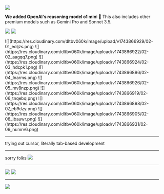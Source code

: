 
![](https://res.cloudinary.com/dltbv060k/image/upload/v1742050497/23-01_lrqvql.png)

**We added OpenAI's reasoning model o1 mini 💭** This also includes other premium models such as Gemini Pro and Sonnet 3.5. 

![](https://res.cloudinary.com/dltbv060k/image/upload/v1742050497/23-02_sa8554.png)
![](https://res.cloudinary.com/dltbv060k/image/upload/v1742050496/23-03_aezeoa.png)

<ReleaseBuild>
![](https://res.cloudinary.com/dltbv060k/image/upload/v1743866929/02-01_eoljzs.png)
![](https://res.cloudinary.com/dltbv060k/image/upload/v1743866922/02-02_aagqq7.png)
![](https://res.cloudinary.com/dltbv060k/image/upload/v1743866924/02-03_hdcpk1.png)
![](https://res.cloudinary.com/dltbv060k/image/upload/v1743866896/02-04_lnarms.png)
![](https://res.cloudinary.com/dltbv060k/image/upload/v1743866926/02-05_mv8nzp.png)
![](https://res.cloudinary.com/dltbv060k/image/upload/v1743866919/02-06_tnqebq.png)
![](https://res.cloudinary.com/dltbv060k/image/upload/v1743866898/02-07_eb9dzy.png)
![](https://res.cloudinary.com/dltbv060k/image/upload/v1743866905/02-08_ibauwr.png)
![](https://res.cloudinary.com/dltbv060k/image/upload/v1743866931/02-09_numrv6.png)

---
trying out cursor, literally tab-based development
<ReleaseVideo src="https://res.cloudinary.com/dltbv060k/video/upload/v1743867037/06-01_a9coch.mp4"/>

---
sorry folks
![](https://res.cloudinary.com/dltbv060k/image/upload/v1743866923/07-01_fskyby.png)

---
![](https://res.cloudinary.com/dltbv060k/image/upload/v1743866284/08-01_hgtw6a.png)
![](https://res.cloudinary.com/dltbv060k/image/upload/v1743866311/08-02_pudlfr.png)

---
![](https://res.cloudinary.com/dltbv060k/image/upload/v1743866876/09-01_nlnqxn.png)

</ReleaseBuild>